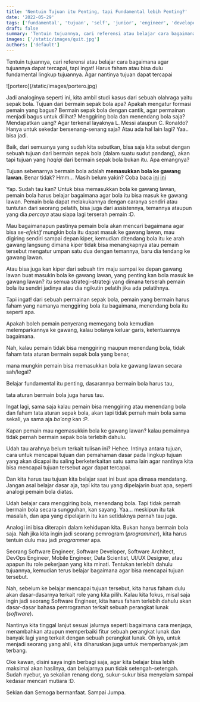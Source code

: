 ```yaml
---
title: 'Nentuin Tujuan itu Penting, tapi Fundamental lebih Penting?'
date: '2022-05-29'
tags: ['fundamental', 'tujuan', 'self', 'junior', 'engineer', 'developer']
draft: false
summary: 'Tentuin tujuannya, cari referensi atau belajar cara bagaimana agar tujuannya dapat tercapai, tapi ingat! Harus faham atau bisa dulu fundamental lingkup tujuannya. Agar nantinya tujuan dapat tercapai.'
images: ['/static/images/quit.jpg']
authors: ['default']
---
```



Tentuin tujuannya, cari referensi atau belajar cara bagaimana agar tujuannya dapat tercapai, tapi ingat!
Harus faham atau bisa dulu fundamental lingkup tujuannya. Agar nantinya tujuan dapat tercapai

<UnsplashLicense photoURL="https://unsplash.com/photos/6dRiUBjRvsM" author="ÁLVARO MENDOZA" />
![portero](/static/images/portero.jpg)

Jadi analoginya seperti ini, kita ambil studi kasus dari sebuah olahraga yaitu sepak bola. 
Tujuan dari bermain sepak bola apa? 
Apakah mengatur formasi pemain yang bagus? 
Bermain sepak bola dengan cantik, agar permainan menjadi bagus untuk dilihat?
Menggiring bola dan menendang bola saja?
Mendapatkan uang?
Agar terkenal layaknya L. Messi ataupun C. Ronaldo?
Hanya untuk sekedar bersenang-senang saja?
Atau ada hal lain lagi? Yaa.. bisa jadi.

Baik, dari semuanya yang sudah kita sebutkan, bisa saja kita sebut dengan sebuah tujuan dari bermain sepak bola (dalam suatu sudut pandang),
akan tapi tujuan yang _haqiqi_ dari bermain sepak bola bukan itu. Apa emangnya?

Tujuan sebenarnya bermain bola adalah __memasukkan bola ke gawang lawan__.
Benar tidak? Hmm... Masih belum yakin? 
Coba baca [ini](https://www.bola.com/ragam/read/4638741/tujuan-permainan-sepak-bola-yang-perlu-diketahui-dan-dipahami)
[ini](https://www.kompas.com/sports/read/2021/10/28/16000098/pengertian-dan-tujuan-permainan-sepak-bola)

Yap. Sudah tau kan? Untuk bisa memasukkan bola ke gawang lawan,
pemain bola harus belajar bagaimana agar bola itu bisa masuk ke gawang lawan.
Pemain bola dapat melakukannya dengan caranya sendiri atau
tuntutan dari seorang pelatih, bisa juga dari assistennya, temannya ataupun yang dia _percaya_ atau siapa lagi terserah pemain :D.

Mau bagaimanapun pastinya pemain bola akan mencari bagaimana agar bisa se-_efektif_ mungkin bola itu 
dapat masuk ke gawang lawan, mau digiring sendiri sampai depan kiper, kemudian ditendang bola itu ke arah gawang langsung
dimana kiper tidak bisa menangkapnya atau pemain tersebut mengatur umpan satu dua dengan temannya, baru dia tendang ke gawang lawan. 

Atau bisa juga kan kiper dari sebuah tim maju sampai ke depan gawang lawan buat masukin bola ke gawang lawan,
yang penting kan bola masuk ke gawang lawan? 
itu semua strategi-strategi yang dimana terserah pemain bola itu sendiri jadinya atau dia ngikutin pelatih jika ada pelatihnya.

Tapi ingat! dari sebuah permainan sepak bola, pemain yang bermain harus faham yang namanya menggiring bola itu bagaimana,
menendang bola itu seperti apa.

Apakah boleh pemain penyerang memegang bola kemudian melemparkannya ke gawang,
kalau bolanya keluar garis, ketentuannya bagaimana. 

Nah, kalau pemain tidak bisa menggiring maupun menendang bola, tidak faham tata aturan bermain sepak bola yang benar,

mana mungkin pemain bisa memasukkan bola ke gawang lawan secara sah/legal?

Belajar fundamental itu penting, dasarannya bermain bola harus tau, 

tata aturan bermain bola juga harus tau. 

Ingat lagi, sama saja kalau pemain bisa menggiring atau menendang bola dan faham tata aturan sepak bola,
akan tapi tidak pernah main bola sama sekali, ya sama aja _bo'ong_ kan :P.

Kapan pemain mau ngemasukkin bola ke gawang lawan? 
kalau pemainnya tidak pernah bermain sepak bola terlebih dahulu.

Udah tau arahnya belum terkait tulisan ini? Hehee.
Intinya antara tujuan, cara untuk mencapai tujuan dan pemahaman dasar pada lingkup tujuan yang akan dicapai 
itu saling berketerkaitan satu sama lain agar nantinya kita bisa mencapai tujuan tersebut agar dapat tercapai.


Dan kita harus tau tujuan kita belajar saat ini buat apa dimasa mendatang.
Jangan asal belajar dasar aja, tapi kita tau yang dipelajarin buat apa, 
seperti analogi pemain bola diatas.

Udah belajar cara menggiring bola, menendang bola. 
Tapi tidak pernah bermain bola secara sungguhan, kan sayang. 
Yaa... meskipun itu tak masalah, dan apa yang dipelajarin itu kan setidaknya pernah tau juga.

Analogi ini bisa diterapin dalam kehidupan kita.
Bukan hanya bermain bola saja.
Nah jika kita ingin jadi seorang pemrogram (_programmer_), kita harus tentuin dulu
mau jadi _programmer_ apa.

Seorang Software Engineer, Software Developer, Software Architect, DevOps Engineer,
Mobile Engineer, Data Scientist, UI/UX Designer, atau apapun itu role pekerjaan yang kita minati.
Tentukan terlebih dahulu tujuannya, 
kemudian terus belajar bagaimana agar bisa mencapai tujuan tersebut.

Nah, sebelum ke belajar mencapai tujuan tersebut, kita harus faham dulu akan dasar-dasarnya terkait role yang kita pilih.
Kalau kita fokus, misal saja ingin jadi seorang Software Engineer, kita harus faham terlebih dahulu
akan dasar-dasar bahasa pemrograman terkait sebuah perangkat lunak (_software_).

Nantinya kita tinggal lanjut sesuai jalurnya seperti bagaimana cara menjaga, menambahkan ataupun memperbaiki fitur sebuah perangkat lunak dan banyak lagi
yang terkait dengan sebuah perangkat lunak. Oh iya, untuk menjadi seorang yang ahli, kita diharuskan juga untuk memperbanyak jam terbang.

Oke kawan, disini saya ingin berbagi saja, agar kita belajar bisa lebih maksimal akan hasilnya,
dan belajarnya pun tidak setengah-setengah. Sudah nyebur, ya sekalian renang dong, sukur-sukur bisa menyelam sampai kedasar mencari mutiara :D.


Sekian dan Semoga bermanfaat. Sampai Jumpa.